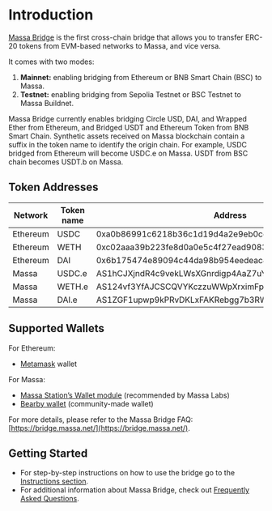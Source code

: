 # Introduction

[Massa Bridge](https://bridge.massa.net/) is the first cross-chain bridge that allows you to transfer ERC-20 tokens from EVM-based networks to Massa, and vice versa.

It comes with two modes: 
1. **Mainnet:** enabling bridging from Ethereum or BNB Smart Chain (BSC) to Massa.
2. **Testnet:** enabling bridging from Sepolia Testnet or BSC Testnet to Massa Buildnet.

Massa Bridge currently enables bridging Circle USD, DAI, and Wrapped Ether from Ethereum, and Bridged USDT and Ethereum Token from BNB Smart Chain. 
Synthetic assets received on Massa blockchain contain a suffix in the token name to identify the origin chain. For example, USDC bridged from Ethereum will become USDC.e on Massa. USDT from BSC chain becomes USDT.b on Massa.

## Token Addresses

| Network | Token name | Address |
|---------|-------|---------|
| Ethereum | USDC | 0xa0b86991c6218b36c1d19d4a2e9eb0ce3606eb48 |
| Ethereum | WETH | 0xc02aaa39b223fe8d0a0e5c4f27ead9083c756cc2 |
| Ethereum | DAI  | 0x6b175474e89094c44da98b954eedeac495271d0f |
| Massa | USDC.e | AS1hCJXjndR4c9vekLWsXGnrdigp4AaZ7uYG3UKFzzKnWVsrNLPJ |
| Massa | WETH.e | AS124vf3YfAJCSCQVYKczzuWWpXrximFpbTmX4rheLs5uNSftiiRY |
| Massa | DAI.e | AS1ZGF1upwp9kPRvDKLxFAKRebgg7b3RWDnhgV7VvdZkZsUL7Nuv |

## Supported Wallets

For Ethereum:
- [Metamask](https://metamask.io/) wallet

For Massa:
- [Massa Station’s Wallet module](https://station.massa.net/) (recommended by Massa Labs)
- [Bearby wallet](https://bearby.io/) (community-made wallet)

For more details, please refer to the Massa Bridge FAQ: [https://bridge.massa.net/](https://bridge.massa.net/).

## Getting Started 
- For step-by-step instructions on how to use the bridge go to the [Instructions section](./instructions.mdx).
- For additional information about Massa Bridge, check out [Frequently Asked Questions](https://bridge.massa.net/faq/).